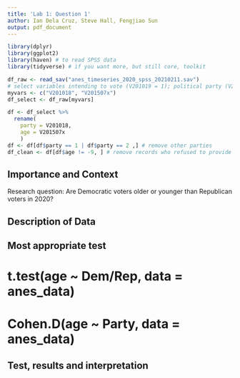 ```yaml
---
title: 'Lab 1: Question 1'
author: Ian Dela Cruz, Steve Hall, Fengjiao Sun
output: pdf_document
---
```


```r
library(dplyr)
library(ggplot2) 
library(haven) # to read SPSS data
library(tidyverse) # if you want more, but still core, toolkit
```

```r
df_raw <- read_sav("anes_timeseries_2020_spss_20210211.sav")
# select variables intending to vote (V201019 = 1); political party (V201018 = 1 or 2); age (V201506 or V201507x)
myvars <- c("V201018", "V201507x")
df_select <- df_raw[myvars]
```

```r
df <- df_select %>% 
  rename(
    party = V201018,
    age = V201507x
    )
df <- df[df$party == 1 | df$party == 2 ,] # remove other parties
df_clean <- df[df$age != -9, ] # remove records who refused to provide age
```

## Importance and Context
Research question: Are Democratic voters older or younger than Republican voters in 2020?

## Description of Data
<!-- Explain how your research question is operationalized, including whether the variables you create are appropriate to study the concepts in question. --> 
<!-- What are some basic features of the data distribution? --> 
<!-- What changes do you make to the data and why? --> 

## Most appropriate test 
<!-- Explain which test is the most appropriate to answer your question and why it is the most appropriate --> 
<!-- List every assumption that your test requires and evaluate it. -->

# t.test(age ~ Dem/Rep, data = anes_data)
# Cohen.D(age ~ Party, data = anes_data)

## Test, results and interpretation
<!-- What are the results of your test? --> 
<!-- What do the results of this test mean? What is the practical significance? --> 